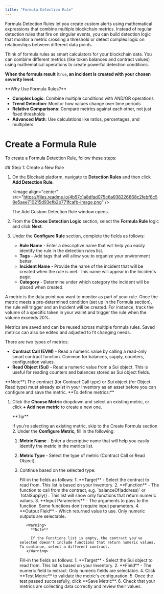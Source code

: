 ```yaml
---
title: "Formula Detection Rule"
---
```


Formula Detection Rules let you create custom alerts using mathematical expressions that combine multiple blockchain metrics. Instead of regular detection rules that fire on singular events, you can build detection logic that monitor a metric crossing a threshold or detect complex logic on relationships between different data points.

Think of formula rules as smart calculators for your blockchain data. You can combine different metrics (like token balances and contract values) using mathematical operations to create powerful detection conditions.

**When the formula result i**`true`**, an incident is created with your chosen severity level.**

<Tip>
  **Why Use Formula Rules?**

  - **Complex Logic**: Combine multiple conditions with AND/OR operations
  - **Trend Detection**: Monitor how values change over time periods
  - **Relative Comparisons**: Compare metrics against each other, not just fixed thresholds
  - **Advanced Math**: Use calculations like ratios, percentages, and multipliers
</Tip>


<MySnippet />

# Create a Formula Rule

To create a Formula Detection Rule, follow these steps:

<Accordion title="Step 1: Create a New Rule">
  ## Step 1: Create a New Rule

  1. On the Blockaid platform, navigate to **Detection Rules** and then click **Add Detection Rule**.

     \<Image align="center" src="https://files.readme.io/4b57c1a8dfad075c6a938226668c2febf8c58e5aee710215d93efb2b771fcafb-image.png" /\>

     The Add Custom Detection Rule window opens.
  2. From the **Choose Detection Logic** section, select the **Formula Rule** logic and click **Next**.
  3. Under the **Configure Rule** section, complete the fields as follows:
     - **Rule Name** - Enter a descriptive name that will help you easily identify the rule in the detection rules list.
     - **Tags** - Add tags that will allow you to organize your environment better.
     - **Incident Name** - Provide the name of the incident that will be created when the rule is met. This name will appear in the Incidents page.
     - **Category** - Determine under which category the incident will be placed when created.
</Accordion>

<Accordion title="Step 2: Define Metrics">
  A metric is the data point you want to monitor as part of your rule. Once the metric meets a pre-determined condition (set up in the Formula section), the rule will trigger and an Incident will be created. For instance, track the volume of a specific token in your wallet and trigger the rule when the volume exceeds 20%.

  Metrics are saved and can be reused across multiple formula rules. Saved metrics can also be edited and adjusted to fit changing needs.

  There are two types of metrics:

  - **Contract Call (EVM)** - Read a numeric value by calling a read-only smart contract function. Common for balances, supply, counters, configuration values.
  - **Read Object (Sui)** - Read a numeric value from a Sui object. This is useful for reading counters and balances stored as Sui object fields.

  <Warning>
    **Note**\
    The contract (for Contract Call type) or Sui object (for Object Read type) must already exist in your Inventory as an asset before you can configure and save the metric.
  </Warning>
  **To define metrics:**

  1. Click the **Choose Metric** dropdown and select an existing metric, or click **\+ Add new metric** to create a new one.

     <Tip>
       **Tip**

       If you're selecting an existing metric, skip to the Create Formula section.
     </Tip>
     2. Under the **Configure Metric**, fill in the following:
        1. **Metric Name** - Enter a descriptive name that will help you easily identify the metric in the metrics list.
        2. **Metric Type** - Select the type of metric (Contract Call or Read Object).
     3. Continue based on the selected type:

        <Tabs>
          <Tab title="Contract Call (EVM)">
            Fill-in the fields as follows:
            1. **Target** - Select the contract to read from. This list is based on your Inventory.
            2. **Function** - The function to call from the contract, e.g. `balanceOf(address)` or `totalSupply()`. This list will show only functions that return numeric values.
            3. **Input Parameters** - The arguments to pass to the function. Some functions don't require input parameters.
            4. **Output Field** - Which returned value to use. Only numeric outputs are selectable.

               <Warning>
                 **Note**

                 If the Functions list is empty, the contract you've selected doesn't include functions that return numeric values. To continue, select a different contract.
               </Warning>
          </Tab>
          <Tab title="Read Object (Sui)">
            Fill-in the fields as follows:
            1. **Target** - Select the Sui object to read from. This list is based on your Inventory.
            2. **Field** - The numeric field to extract. Only numeric fields are selectable.
          </Tab>
        </Tabs>
        4. Click **Test Metric** to validate the metric's configuration.
        5. Once the test passed successfully, click **Save Metric**.
        6. Check that your metrics are collecting data correctly and review their values.
</Accordion>